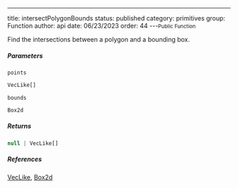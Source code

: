 ---
title: intersectPolygonBounds
status: published
category: primitives
group: Function
author: api
date: 06/23/2023
order: 44
---<Small>Public Function</Small>

Find the intersections between a polygon and a bounding box.


##### Parameters


<ParametersTable>

<ParametersTableRow>
<ParametersTableName>

`points`

</ParametersTableName>
<ParametersTableDescription>

```ts
VecLike[]
```



</ParametersTableDescription>
</ParametersTableRow>
<ParametersTableRow>
<ParametersTableName>

`bounds`

</ParametersTableName>
<ParametersTableDescription>

```ts
Box2d
```



</ParametersTableDescription>
</ParametersTableRow>
</ParametersTable>

##### Returns


```ts
null | VecLike[]
```

##### References

[VecLike](/gen/primitives/VecLike-type), [Box2d](/gen/primitives/Box2d-class)

